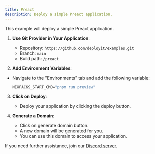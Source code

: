 ---
title: Preact
description: Deploy a simple Preact application.
---


This example will deploy a simple Preact application.


1. **Use Git Provider in Your Application**:
   - Repository: `https://github.com/deployit/examples.git`
   - Branch: `main`
   - Build path: `/preact`

2. **Add Environment Variables**:
- Navigate to the "Environments" tab and add the following variable:
   ```cmd
   NIXPACKS_START_CMD="pnpm run preview"
   ```

3. **Click on Deploy**:
   - Deploy your application by clicking the deploy button.

4. **Generate a Domain**:
    - Click on generate domain button.
    - A new domain will be generated for you.
    - You can use this domain to access your application.
    
If you need further assistance, join our [Discord server](https://discord.com/invite/2tBnJ3jDJc).